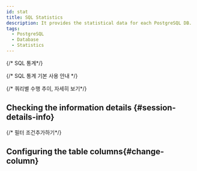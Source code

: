 ```yaml
---
id: stat
title: SQL Statistics
description: It provides the statistical data for each PostgreSQL DB.
tags:
  - PostgreSQL
  - Database
  - Statistics
---
```


{/* SQL 통계*/}

<Dbstatsqldesc />

{/* SQL 통계 기본 사용 안내 */}

<Dbstatsqlbasic />

{/* 쿼리별 수행 추이, 자세히 보기*/}

<Dbstatsqlviewquery />


<Dbstatsqlviewquerydetailssummary />


<Dbproductsqlstatquerydetails />

## Checking the information details {#session-details-info}


<Dbstatsqldetails />

{/* 필터 조건추가하기*/}

<Dbsqlfilter />

## Configuring the table columns{#change-column}


<Dbv2dataeditcolumn />
